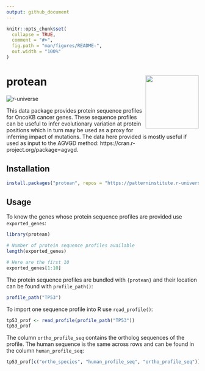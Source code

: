 ```yaml
---
output: github_document
---
```


<!-- README.md is generated from README.Rmd. Please edit that file -->

```r
knitr::opts_chunk$set(
  collapse = TRUE,
  comment = "#>",
  fig.path = "man/figures/README-",
  out.width = "100%"
)
```

# protean <img src="man/figures/logo.svg" align="right" height="139" />

<!-- badges: start -->
![r-universe](https://patterninstitute.r-universe.dev/badges/protean)
<!-- badges: end -->

This data package provides protein sequence profiles for OncoKB cancer
genes. These sequence profiles can be useful to infer evolutionary variation at protein
positions which in turn may be used as a proxy for inferring impact of
mutations. The data here provided is mostly useful if used as input to the
AGVGD method: https://cran.r-project.org/package=agvgd.

## Installation

```r
install.packages("protean", repos = "https://patterninstitute.r-universe.dev")
```

## Usage

To know the genes whose protein sequence profiles are provided use
`exported_genes`:

```r
library(protean)

# Number of protein sequence profiles available
length(exported_genes)

# Here are the first 10
exported_genes[1:10]
```

The protein sequence profiles are bundled with `{protean}` and their location
can be found with `profile_path()`:

```r
profile_path("TP53")
```

To import one sequence profile into R use `read_profile()`:

```r
tp53_prof <- read_profile(profile_path("TP53"))
tp53_prof
```

The column `ortho_profile_seq` contains the ortholog sequences of the profile.
The human sequence is the same across rows and can be found in the column
`human_profile_seq`:

```r
tp53_prof[c("ortho_species", "human_profile_seq", "ortho_profile_seq")]
```
